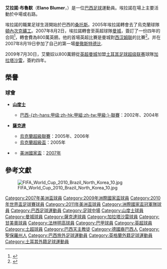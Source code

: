 {{noteta
|G1=Football
|G2=uefa
|G3=南美球會
|G4=EPL
|T=zh-hans:埃拉诺;zh-hk:艾蘭奴;zh-tw:埃拉諾;
|1=zh-hans:埃拉诺;zh-hk:艾蘭奴;zh-tw:埃拉諾;
|2=zh-hans:曼彻斯特德比; zh-hant:曼徹斯特打吡;
}}
{{Infobox football biography
| name         = 艾蘭奴<br />''Elano''
| image               = Elano blumer.jpg
| image_size          = 250px
| caption             = 
| fullname            = Elano Blumer<ref>{{cite web |url=https://www.theguardian.com/sport/blog/2007/oct/06/scottishraptureusedtobeas |title=Scottish rapture used to be as rare as Brazilians called Ralph |work=[[The_Guardian|The Guardian]] |date=7 October 2007 |accessdate=19 December 2011 |last=Wilson |first=Paul |archive-date=2020-08-14 |archive-url=https://web.archive.org/web/20200814090524/https://www.theguardian.com/sport/blog/2007/oct/06/scottishraptureusedtobeas |dead-url=no }}</ref>
| birth_date          = {{birth date and age|df=y|1981|6|14}}
| birth_place         = 巴西[[伊拉塞馬波利斯|伊拉塞馬波利斯]]
| height              = 1.74m
| currentclub         = {{le|Associação Ferroviária de Esportes||Ferroviária}} (領隊)
| clubnumber         =
| position           = [[翼鋒|翼鋒]]、[[中場|中場]]
| youthyears1         = 1998–1999
| youthyears2         = 2000
| youthclubs1         =  [[瓜拉尼足球俱樂部|瓜拉尼]]
| youthclubs2         = {{le|Internacional-SP|Associação Atlética Internacional (Limeira)}}
| years1              = 2001–2004
| years2              = 2004–2007
| years3              = 2007–2009
| years4              = 2009–2011
| years5              = 2011–2012
| years6              = 2012–2014
| years7              = 2014
| years8              = 2014
| years9              = 2015–2016
| years10             = 2015
| clubs1              = [[桑托斯足球俱乐部|桑托斯]]
| clubs2              = [[頓內次克礦工足球俱樂部|頓內次克礦工]]
| clubs3              = [[曼彻斯特城足球俱乐部|曼城]]
| clubs4              = [[加拉塔沙雷體育會|加拉塔沙雷]]
| clubs5              = [[桑托斯足球俱乐部|桑托斯]]
| clubs6              = [[甘美奧阿雷格里港足球會|甘美奧]]
| clubs7              = → [[法林明高競賽會|法林明高]] (外借)
| clubs8              = {{le|Chennaiyin|Chennaiyin FC}}
| clubs9              = [[桑托斯足球俱乐部|桑托斯]]
| clubs10             = → {{le|Chennaiyin|Chennaiyin FC}} (外借)
| caps1               = 129
| caps2               = 49
| caps3               = 62
| caps4               = 32
| caps5               = 15
| caps6               = 47
| caps7               = 4
| caps8               = 11
| caps9               = 5
| caps10             = 15
| goals1              = 34
| goals2              = 14
| goals3              = 14
| goals4              = 3
| goals5              = 1
| goals6              = 10
| goals7              = 0
| goals8              = 8
| goals9              = 0
| goals10            = 4
| nationalyears1      = 2004–2011
| nationalteam1       = [[巴西國家足球隊|巴西]]
| nationalcaps1       = 50
| nationalgoals1      = 9
| manageryears1       = 2017
| managerclubs1       = [[桑托斯足球俱乐部|桑托斯]] (助教)
| manageryears2       = 2017
| managerclubs2       = [[桑托斯足球俱乐部|桑托斯]] (看守)
| manageryears3       = 2017
| managerclubs3       = [[桑托斯足球俱乐部|桑托斯]] (看守)
| manageryears4       = 2020
| managerclubs4       = {{le| Limeira|Associação Atlética Internacional (Limeira)}}
| manageryears5       = 2020
| managerclubs5       = [[費古倫斯足球會|費古倫斯]]
| manageryears6       = 2021–
| managerclubs6       = {{le|Associação Ferroviária de Esportes||Ferroviária}}
| pcupdate            = 
}}
'''艾拉諾·布魯默'''（'''Elano Blumer'''，{{bd|1981年|6月14日|catidx=Elano Blumer}}）是一位[[巴西|巴西]][[足球|足球]]運動員。埃拉諾在場上主要活動於中場或右路。

埃拉諾的職業足球生涯開始於巴西的[[桑托斯足球俱乐部|桑托斯]]。2005年埃拉諾轉會去了烏克蘭球隊[[頓內次克礦工足球俱樂部|頓內次克礦工]]。2007年8月2日，埃拉諾轉會至英超球隊[[曼彻斯特城足球俱乐部|曼城]]，簽訂了一份四年的合同<ref name="Elano heads Man City triple swoop">{{cite news
| title = Elano heads Man City triple swoop
| url = http://news.bbc.co.uk/sport1/hi/football/teams/m/man_city/6927556.stm
| publisher = BBC體育
| date = 2007-08-02
| accessdate = 2007-08-02
| archive-date = 2007-10-16
| archive-url = https://web.archive.org/web/20071016132620/http://news.bbc.co.uk/sport1/hi/football/teams/m/man_city/6927556.stm
| dead-url = no
}}</ref>，轉會費為800萬英鎊。他的首場英超比賽是曼城對[[西汉姆联足球俱乐部|西汉姆联]]的比賽<ref>{{cite news 
 |title=West Ham 0 Manchester City 2 
 |url=http://www.sportinglife.com/football/premteams/westham/news/story_get.dor?STORY_NAME=soccer/07/08/11/SOCCER_West_Ham.html&TEAMHD=westham 
 |publisher=Sporting Life 
 |accessdate=2007-10-14 
 |deadurl=yes 
 |archiveurl=https://web.archive.org/web/20091006103002/http://www.sportinglife.com/football/premteams/westham/news/story_get.dor?STORY_NAME=soccer%2F07%2F08%2F11%2FSOCCER_West_Ham.html&TEAMHD=westham 
 |archivedate=2009-10-06 
 }}</ref>。并在2007年8月19日參加了自己的第一場[[曼徹斯特德比|曼徹斯特德比]].

2009年7月30日，艾蘭奴以800萬鎊從[[英超|英超]][[曼彻斯特城足球俱乐部|曼城]]加盟[[土耳其足球超级联赛|土耳其足球超级联赛]]球隊[[加拉塔沙雷體育會|加拉塔沙雷]]，簽約四年。

== 榮譽 ==
=== 球會 ===
* {{flagicon|BRA}} '''[[山度士足球會|山度士]]'''
** [[巴西足球甲級聯賽|巴西-{zh-hans:甲级;zh-hk:甲組;zh-tw:甲級;}-聯賽]]：2002年、2004年

* {{flagicon|UKR}} '''[[薩克達|薩克達]]'''
** [[烏克蘭超級聯賽|烏克蘭超級聯賽]]：2005年、2006年
** [[烏克蘭超級盃|烏克蘭超級盃]]：2005年

* '''{{fb|BRA}}'''
** [[美洲國家盃|美洲國家盃]]：[[2007年美洲國家盃|2007年]]

== 參考文獻 ==
<div class="references-small">
<references />
</div>
[[File:FIFA_World_Cup_2010_Brazil_North_Korea_10.jpg|thumb]]

{{2009年聯合會盃足球賽巴西參賽名單}}
{{Brazil Squad 2010 World Cup}}
{{2011年美洲國家盃足球賽巴西參賽名單}}

{{DEFAULTSORT:Elano Blumer}}
[[Category:2007年美洲盃球員|Category:2007年美洲盃球員]]
[[Category:2009年洲際國家盃球員|Category:2009年洲際國家盃球員]]
[[Category:2010年世界盃足球賽球員|Category:2010年世界盃足球賽球員]]
[[Category:2011年美洲盃球員|Category:2011年美洲盃球員]]
[[Category:洲際國家盃冠軍隊球員|Category:洲際國家盃冠軍隊球員]]
[[Category:巴西足球運動員|Category:巴西足球運動員]]
[[Category:足球中場|Category:足球中場]]
[[Category:山度士球員|Category:山度士球員]]
[[Category:曼城球員|Category:曼城球員]]
[[Category:薩克達球員|Category:薩克達球員]]
[[Category:加拉塔沙雷球員|Category:加拉塔沙雷球員]]
[[Category:甘美奧球員|Category:甘美奧球員]]
[[Category:法林明高球員|Category:法林明高球員]]
[[Category:巴甲球員|Category:巴甲球員]]
[[Category:英超球員|Category:英超球員]]
[[Category:土超球員|Category:土超球員]]
[[Category:巴西天主教徒|Category:巴西天主教徒]]
[[Category:德國裔巴西人|Category:德國裔巴西人]]
[[Category:聖保羅州人|Category:聖保羅州人]]
[[Category:巴西旅外足球運動員|Category:巴西旅外足球運動員]]
[[Category:英格蘭外籍足球運動員|Category:英格蘭外籍足球運動員]]
[[Category:土耳其外籍足球運動員|Category:土耳其外籍足球運動員]]